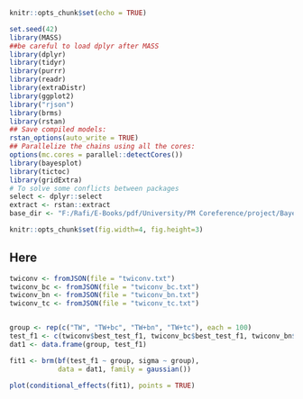 
```r
knitr::opts_chunk$set(echo = TRUE)

set.seed(42)
library(MASS)
##be careful to load dplyr after MASS
library(dplyr)
library(tidyr)
library(purrr)
library(readr)
library(extraDistr)
library(ggplot2)
library("rjson")
library(brms)
library(rstan)
## Save compiled models:
rstan_options(auto_write = TRUE)
## Parallelize the chains using all the cores:
options(mc.cores = parallel::detectCores())
library(bayesplot)
library(tictoc)
library(gridExtra)
# To solve some conflicts between packages
select <- dplyr::select
extract <- rstan::extract
base_dir <- "F:/Rafi/E-Books/pdf/University/PM Coreference/project/Bayesian Analysis"

knitr::opts_chunk$set(fig.width=4, fig.height=3) 
```

## Here

```r
twiconv <- fromJSON(file = "twiconv.txt")
twiconv_bc <- fromJSON(file = "twiconv_bc.txt")
twiconv_bn <- fromJSON(file = "twiconv_bn.txt")
twiconv_tc <- fromJSON(file = "twiconv_tc.txt")


group <- rep(c("TW", "TW+bc", "TW+bn", "TW+tc"), each = 100)
test_f1 <- c(twiconv$best_test_f1, twiconv_bc$best_test_f1, twiconv_bn$best_test_f1, twiconv_tc$best_test_f1)
dat1 <- data.frame(group, test_f1)

fit1 <- brm(bf(test_f1 ~ group, sigma ~ group), 
            data = dat1, family = gaussian())

plot(conditional_effects(fit1), points = TRUE)

```
